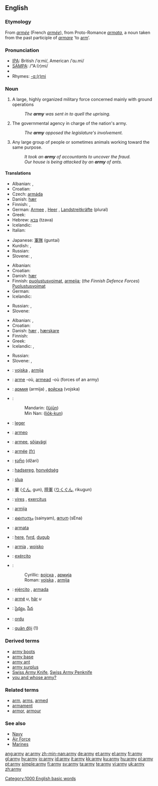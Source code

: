 {{wikipedia}}
{{see|Army}}
==English==

{{rank|placed|desire|greater|565|army|horse|send|peace}}

===Etymology===
From {{OF.}} ''[[armée]]'' (French ''[[armée]]''), from Proto-Romance ''[[armata]]'', a noun taken from the past participle of {{L.}} ''[[armare]]'' ‘to [[arm]]’.

===Pronunciation===
*[[w:IPA|IPA]]: British /ˈɑːmi/, American /ˈɑɹ.mi/
*[[w:SAMPA|SAMPA]]: /"A:(r)mi/
*{{audio|en-us-army.ogg|Audio (US)}}
*Rhymes: [[Rhymes:English:-ɑː(r)mi|-ɑː(r)mi]]

===Noun===
{{en-noun|armies}}

# A large, highly organized military force concerned mainly with ground operations
#: ''The '''army''' was sent in to quell the uprising.''
# The governmental agency in charge of the nation's army.
#: ''The '''army''' opposed the legislature's involvement.''
# Any large group of people or sometimes animals working toward the same purpose.
#: ''It took an '''army''' of accountants to uncover the fraud.''
#: ''Our house is being attacked by an '''army''' of ants.''

====Translations====
{{trans-top|large, highly organised military force concerned mainly with ground operations}}
* Albanian: {{t+|sq|armatë|xs=Albanian}}, {{t-|sq|ushtri|xs=Albanian}}
*Croatian: {{t-|hr|vojska|f}}
* Czech: [[armáda]] {{f}}
*Danish: [[hær]] {{c}}
* Finnish: {{t|fi|maavoimat}}, {{t+|fi|armeija}}
*German: [[Armee]] {{f}}, [[Heer]] {{n}}, [[Landstreitkräfte]] {{f}} (plural)
*Greek: {{t+|el|στρατός|m|tr=stratós|sc=Grek}}
*Hebrew: [[צבא]] (tzava) {{m}}
* Icelandic: {{t+|is|her|m}}
* Italian: {{t+|it|esercito|m}}
{{trans-mid}}
*Japanese: [[軍隊]] (guntai)
*Kurdish: {{KUchar|[[ئۆردوو]]}}, {{KUchar|[[جاش]]}}
* Russian: {{t+|ru|армия|f|tr=ármija|sc=Cyrl}}
* Slovene: {{t+|sl|vojska|f}}, {{t-|sl|armada|f}}
{{trans-bottom}}

{{trans-top|government agency in charge of the nation''s army}}
* Albanian: {{t+|sq|armatë|xs=Albanian}}
*Croatian: {{t-|hr|vojska|f}}
*Danish: [[hær]] {{c}}
*Finnish: [[puolustusvoimat]], [[armeija]]; (''the Finnish Defence Forces'') [[Puolustusvoimat]]
* German: {{t|de|Heeresamt|n}}
* Icelandic: {{t+|is|her|m}}
{{trans-mid}}
* Russian: {{t+|ru|армия|f|tr=ármija|sc=Cyrl}}, {{t|ru|вооружённые силы|p|tr=vooružónnyje síly|sc=Cyrl}}
* Slovene: {{t+|sl|vojska|f}}
{{trans-bottom}}

{{trans-top|any large group of people or animals working towards the same purpose}}
* Albanian: {{t+|sq|armatë|xs=Albanian}}, {{t-|sq|ushtri|xs=Albanian}}
*Croatian: {{t-|hr|vojska|f}}
*Danish: [[hær]] {{c}}, [[hærskare]] {{c}}
* Finnish: {{t+|fi|armeija}}
*Greek: {{t+|el|στρατιά|f|tr=stratiá|sc=Grek}}
* Icelandic: {{t+|is|hópur|m}}, {{t+|is|her|m}}
{{trans-mid}}
* Russian: {{t+|ru|армия|f|tr=ármija|sc=Cyrl}}
* Slovene: {{t+|sl|vojska|f}}, {{t-|sl|armada|f}}
{{trans-bottom}}

{{checktrans-top}}
*{{ttbc|Bosnian}}: [[vojska]] {{f}}, [[armija]] {{f}}
*{{ttbc|Breton}}: [[arme]] {{f}} -où, [[armead]] {{f}} -où (forces of an army)
*{{ttbc|Bulgarian}}: [[армия]] (armija) {{f}}, [[войска]] (vojska) {{f}}
*{{ttbc|Chinese}}:
*:Mandarin: {{zh-ts|陸軍|陆军}} ([[lùjūn]])
*:Min Nan: {{zh-ts|陸軍|陆军}} ([[lio̍k-kun]])
*{{ttbc|Dutch}}: [[leger]]
*{{ttbc|Esperanto}}: [[armeo]]
*{{ttbc|Estonian}}: [[armee]], [[sõjavägi]]
*{{ttbc|French}}: [[armée]] [[:fr:armée|(fr)]] {{f}}
*{{ttbc|Georgian}}: [[ჯარი]] (džari)
*{{ttbc|Hungarian}}: [[hadsereg]], [[honvédség]]
*{{ttbc|Irish}}: [[slua]]
{{trans-mid}}
*{{ttbc|Japanese}}: [[軍]] ([[ぐん]], gun), [[陸軍]] ([[りくぐん]], rikugun)
*{{ttbc|Latin}}: [[vires]] {{f}}, [[exercitus]] {{m}}
*{{ttbc|Lithuanian}}: [[armija]] {{f}}
*{{ttbc|Malayalam}}: [[സൈന്യം]] (sainyam), [[സേന]] (sEna)
*{{ttbc|Maltese}}: [[armata]]
*{{ttbc|Old English}}: [[here#Old English|here]], [[fyrd]], [[duguþ]]
*{{ttbc|Polish}}: [[armia]] {{f}}, [[wojsko]] {{n}}
*{{ttbc|Portuguese}}: [[exército]] {{m}}
*{{ttbc|Serbian}}:
*:Cyrillic: [[војска]] {{f}}, [[армија]] {{f}}
*:Roman: [[vojska]] {{f}}, [[armija]] {{f}}
*{{ttbc|Spanish}}: [[ejército]] {{m}}, [[armada]] {{f}}
*{{ttbc|Swedish}}: [[armé]] ''u'', [[här]] ''u''
*{{ttbc|Telugu}}: [[సైన్యం]], [[సేన]]
*{{ttbc|Turkish}}: [[ordu]]
*{{ttbc|Vietnamese}}: [[quân đội]] (1)
{{trans-bottom}}

===Derived terms===
*[[army boots]]
*[[army base]]
*[[army ant]]
*[[army surplus]]
*[[Swiss Army Knife]], [[Swiss Army Penknife]]
*[[you and whose army?]]

===Related terms===
*[[arm]], [[arms]], [[armed]]
*[[armament]]
*[[armor]], [[armour]]

===See also===
*[[Navy]]
*[[Air Force]]
*[[Marines]]

[[Category:1000 English basic words]]

[[ang:army]]
[[ar:army]]
[[zh-min-nan:army]]
[[de:army]]
[[et:army]]
[[el:army]]
[[fr:army]]
[[gl:army]]
[[hy:army]]
[[io:army]]
[[id:army]]
[[it:army]]
[[kk:army]]
[[ku:army]]
[[hu:army]]
[[pl:army]]
[[pt:army]]
[[simple:army]]
[[fi:army]]
[[sv:army]]
[[ta:army]]
[[te:army]]
[[vi:army]]
[[uk:army]]
[[zh:army]]